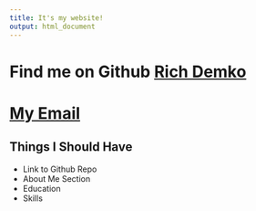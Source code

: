 ```yaml
---
title: It's my website!
output: html_document
---
```


# Find me on Github [Rich Demko](https://github.com/rdemko2332)
# [My Email](mailto:rdemko32@gmail.com)
## Things I Should Have
+ Link to Github Repo
+ About Me Section
+ Education 
+ Skills
